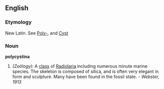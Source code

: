 ==English==

===Etymology===
New Latin. See [[Poly-]], and [[Cyst]]
===Noun===
'''polycystina'''

#''(Zoölogy):'' A [[class]] of [[Radiolaria]] including numerous minute marine species. The skeleton is composed of silica, and is often very elegant in form and sculpture. Many have been found in the fossil state. - ''Webster, 1913''